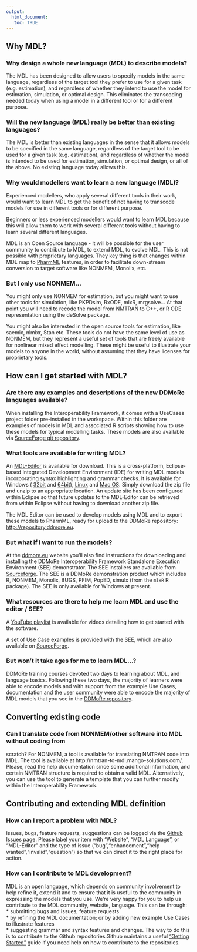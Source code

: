 ```yaml
---
output: 
  html_document:
   toc: TRUE
---
```

## Why MDL?
### Why design a whole new language (MDL) to describe models?
The MDL has been designed to allow users to specify models in the same language,
regardless of the target tool they prefer to use for a given task (e.g. estimation),
and regardless of whether they intend to use the model for estimation, simulation,
or optimal design. This eliminates the transcoding needed today when using a model
in a different tool or for a different purpose.

### Will the new language (MDL) really be better than existing languages?
The MDL is better than existing languages in the sense that it allows models to 
be specified in the same language, regardless of the target tool to be used for 
a given task (e.g. estimation), and regardless of whether the model is intended 
to be used for estimation, simulation, or optimal design, or all of the above. 
No existing language today allows this.

### Why would modellers want to learn a new language (MDL)?
Experienced modellers, who apply several different tools in their work, would 
want to learn MDL to get the benefit of not having to transcode models for use 
in different tools or for different purpose.

Beginners or less experienced modellers would want to learn MDL because this 
will allow them to work with several different tools without having to learn 
several different languages.

MDL is an Open Source language - it will be possible for the user community to 
contribute to MDL, to extend MDL, to evolve MDL. This is not possible with 
proprietary languages. They key thing is that changes within MDL map to 
[PharmML](http://pharmml.org) features, in order to facilitate down-stream 
conversion to target software like NONMEM, Monolix, etc.

### But I only use NONMEM...
You might only use NONMEM for estimation, but you might want to use other tools 
for simulation, like PKPDsim, RxODE, mlxR, mrgsolve... At that point you will
need to recode the model from NMTRAN to C++, or R ODE representation using
the deSolve package. 

You might also be interested in the open source tools for estimation, like
saemix, nlmixr, Stan etc. These tools do not have the same level of use as 
NONMEM, but they represent a useful set of tools that are freely available for
nonlinear mixed effect modelling. These might be useful to illustrate your models
to anyone in the world, without assuming that they have licenses for proprietary
tools.

## How can I get started with MDL?

### Are there any examples and descriptions of the new DDMoRe languages available?
When installing the Interoperability Framework, it comes with a UseCases project
folder pre-installed in the workspace. Within this folder are examples of models
in MDL and associated R scripts showing how to use these models for typical
modelling tasks. These models are also available via [SourceForge git repository](https://sourceforge.net/p/ddmore/use.cases/ci/master/tree/MDL/Product5.1/).

### What tools are available for writing MDL?
An [MDL-Editor](http://downloads.mdl.community/repository/mdl-ide/products/1.6.0/) 
is available for download. This is a cross-platform, Eclipse-based Integrated 
Development Environment (IDE) for writing MDL models incorporating syntax 
highlighting and grammar checks. It is available for Windows (
[32bit](http://downloads.mdl.community/repository/mdl-ide/products/1.6.0/eu.ddmore.mdleditor.site-1.6.0-SNAPSHOT-win32.win32.x86.zip) and 
[64bit](http://downloads.mdl.community/repository/mdl-ide/products/1.6.0/eu.ddmore.mdleditor.site-1.6.0-SNAPSHOT-win32.win32.x86_64.zip)), 
[Linux](http://downloads.mdl.community/repository/mdl-ide/products/1.6.0/eu.ddmore.mdleditor.site-1.6.0-SNAPSHOT-linux.gtk.x86_64.zip) and 
[Mac OS](http://downloads.mdl.community/repository/mdl-ide/products/1.6.0/eu.ddmore.mdleditor.site-1.6.0-SNAPSHOT-macosx.cocoa.x86_64.zip). Simply download the zip file and unzip to an appropriate location. 
An update site has been configured within Eclipse so that future updates to the 
MDL-Editor can be retrieved from within Eclipse without having to download 
another zip file. 

The MDL Editor can be used to develop models using MDL and to export these models
to PharmML, ready for upload to the DDMoRe repository: <http://repository.ddmore.eu>.

### But what if I want to run the models?
At the [ddmore.eu](http://ddmore.eu/instructions/user-guides)
website you'll also find instructions for downloading and installing the DDMoRe 
Interoperability Framework Standalone Execution Environment (SEE) demonstrator.
The SEE installers are available from [Sourceforge](https://sourceforge.net/projects/ddmore/files/install/SEE/Demonstrator-2.0.0/).
The SEE is a DDMoRe demonstration product which includes R, NONMEM, Monolix, 
BUGS, PFIM, PopED, simulx (from the `mlxR` R package). The SEE is only available 
for Windows at present.

### What resources are there to help me learn MDL and use the editor / SEE?
A [YouTube playlist](https://www.youtube.com/playlist?list=PL_GGUkhbiP3t0Q7wTqkQdMAw7yuC8xWa-) 
is available for videos detailing how to get started with the software.

A set of Use Case examples is provided with the SEE, which are also available on 
[SourceForge](https://sourceforge.net/p/ddmore/use.cases/ci/master/tree/MDL/Product5.1/).

### But won't it take ages for me to learn MDL...?
DDMoRe training courses devoted two days to learning about MDL, and language
basics. Following these two days, the majority of learners were able to encode
models and with support from the example Use Cases, documentation and the user
community were able to encode the majority of MDL models that you see in the 
[DDMoRe repository](http://repository.ddmore.eu).

## Converting existing code

### Can I translate code from NONMEM/other software into MDL without coding from
scratch?
For NONMEM, a tool is available for translating NMTRAN code into MDL. The tool 
is available at http://nmtran-to-mdl.mango-solutions.com/. Please, read the help
documentation since some additional information, and certain NMTRAN structure is
required to obtain a valid MDL. Alternatively, you can use the tool to generate 
a template that you can further modify within the Interoperability Framework.

## Contributing and extending MDL definition

### How can I report a problem with MDL?
Issues, bugs, feature requests, suggestions can be logged via 
the [Github Issues page](https://github.com/ModelDefinitionLanguage/website/issues).
Please label your item with "Website", "MDL Language", or "MDL-Editor" and the type
of issue ("bug","enhancement","help wanted","invalid","question") so that we can
direct it to the right place for action.  

### How can I contribute to MDL development?
MDL is an open language, which depends on community involvement to help refine 
it, extend it and to ensure that it is useful to the community in expressing
the models that you use. We're very happy for you to help us contribute to the 
MDL community, website, language. This can be through:  
  * submitting bugs and issues, feature requests  
  * by refining the MDL documentation; or by adding new example Use Cases to 
illustrate features  
  * suggesting grammar and syntax features and changes. The way to do this is to 
contribute to the Github repositories.Github maintains a useful ["Getting Started"](https://guides.github.com/activities/hello-world/)
guide if you need help on how to contribute to the repositories.  